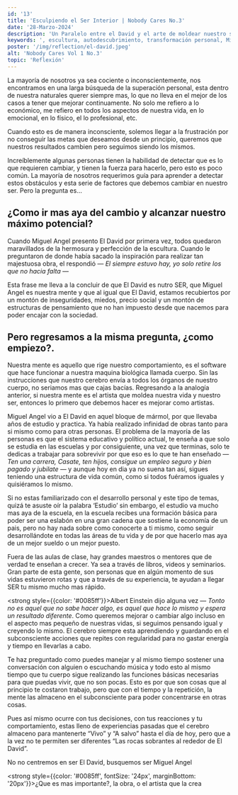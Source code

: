 ```yaml
---
id: '13'
title: 'Esculpiendo el Ser Interior | Nobody Cares No.3'
date: '28-Marzo-2024'
description: 'Un Paralelo entre el David y el arte de moldear nuestro ser.  Cómo el proceso de esculpir el mármol refleja el constante trabajo de nuestra mente para dar forma a nuestra identidad y transformar nuestras experiencias en obras maestras de crecimiento personal"'
keywords: ', escultura, autodescubrimiento, transformación personal, Miguel Ángel, mente, crecimiento, identidad, experiencias, reflexión'
poster: '/img/reflection/el-david.jpeg'
alt: 'Nobody Cares Vol 1 No.3'
topic: 'Reflexión'
---
```


La mayoría de nosotros ya sea cociente o inconscientemente, nos encontramos en una larga búsqueda de la superación personal, esta dentro de nuestra naturales querer siempre mas, lo que no lleva en el mejor de los casos a tener que mejorar continuamente. No solo me refiero a lo económico, me refiero en todos los aspectos de nuestra vida, en lo emocional, en lo físico, el lo profesional, etc.

Cuando esto es de manera inconsciente,  solemos llegar a la frustración por no conseguir las metas que deseamos desde un principio, queremos que nuestros resultados cambien pero seguimos siendo los mismos.

Increíblemente algunas personas tienen la habilidad de detectar que es lo que requieren cambiar, y tienen la fuerza para hacerlo, pero esto es poco común. La mayoría de nosotros requerimos guía para aprender a detectar estos obstáculos y esta serie de factores que debemos cambiar en nuestro ser. Pero la pregunta es…

## ¿Como ir mas aya del cambio y alcanzar nuestro máximo potencial?

Cuando Miguel Angel presento El David por primera vez, todos quedaron maravillados de la hermosura y perfección de la escultura. Cuando le preguntaron de donde había sacado la inspiración para realizar tan majestuosa obra, el respondió — *El siempre estuvo hay, yo solo retire los que no hacia falta* —

Esta frase me lleva a la concluir de que El David es nutro SER, que Miguel Angel es nuestra mente y que al igual que El David, estamos recubiertos por un montón de inseguridades, miedos, precio social y un montón de estructuras de pensamiento que no han impuesto desde que nacemos para poder encajar con la sociedad.

## Pero regresamos a la misma pregunta, ¿como empiezo?.

Nuestra mente es aquello que rige nuestro comportamiento, es el software que hace funcionar a nuestra maquina biológica llamada cuerpo. Sin las instrucciones que nuestro cerebro envía a todos los órganos de nuestro cuerpo, no seriamos mas que cajas bacías. Regresando a la analogía anterior, si nuestra mente es el artista que moldea nuestra vida y nuestro ser, entonces lo primero que debemos hacer es mejorar como artistas.

Miguel Angel vio a El David en aquel bloque de mármol, por que llevaba años de estudio y practica. Ya había realizado infinidad de obras tanto para si mismo como para otras personas. El problema de la mayoría de las personas es que el sistema educativo y político actual, te enseña a que solo se estudia en las escuelas y por consiguiente, una vez que terminas, solo te dedicas a trabajar para sobrevivir por que eso es lo que te han enseñado — *Ten una carrera, Casate, ten hijos, consigue un empleo seguro y bien pagado y jubilate* — y aunque hoy en dia ya no suena tan así, sigues teniendo una estructura de vida común, como si todos fuéramos iguales y quisiéramos lo mismo.

Si no estas familiarizado con el desarrollo personal y este tipo de temas, quizá te asuste oír la palabra ‘Estudio’ sin embargo, el estudio va mucho mas aya de la escuela, en la escuela recibes una formación básica para poder ser una eslabón en una gran cadena que sostiene la economía de un pais, pero no hay nada sobre como conocerte a ti mismo, como seguir desarrollándote en todas las áreas de tu vida y de por que hacerlo mas aya de un mejor sueldo o un mejor puesto.

Fuera de las aulas de clase, hay grandes maestros o mentores que de verdad te enseñan a crecer. Ya sea a través de libros, videos y seminarios. Gran parte de esta gente, son personas que en algún momento de sus vidas estuvieron rotas y que a través de su experiencia, te ayudan a llegar SER tu mismo mucho mas rápido.

<strong style={{color: '#0085ff'}}>Albert Einstein </strong> dijo alguna vez — *Tonto no es aquel que no sabe hacer algo, es aquel que hace lo mismo y espera un resultado diferente*.
Como queremos mejorar o cambiar algo incluso en el aspecto mas pequeño de nuestras vidas, si seguimos pensando igual y creyendo lo mismo. El cerebro siempre esta aprendiendo y guardando en el subconsciente acciones que repites con regularidad para no gastar energía y tiempo en llevarlas a cabo.

Te haz preguntado como puedes manejar y al mismo tiempo sostener una conversación con alguien o escuchando música y todo esto al mismo tiempo que tu cuerpo sigue realizando las funciones básicas necesarias para que puedas vivir, que no son pocas. Esto es por que son cosas que al principio te costaron trabajo, pero que con el tiempo y la repetición, la mente las almaceno en el subconsciente para poder concentrarse en otras cosas.

Pues así mismo ocurre con tus decisiones, con tus reacciones y tu comportamiento, estas lleno de experiencias pasadas que el cerebro almaceno para mantenerte “Vivo” y “A salvo” hasta el día de hoy, pero que a la vez no te permiten ser diferentes “Las rocas sobrantes al rededor de El David”.

No no centremos en ser El David, busquemos ser Miguel Angel

<strong style={{color: '#0085ff', fontSize: '24px', marginBottom: '20px'}}>¿Que es mas importante?, la obra, o el artista que la crea </strong>

##
